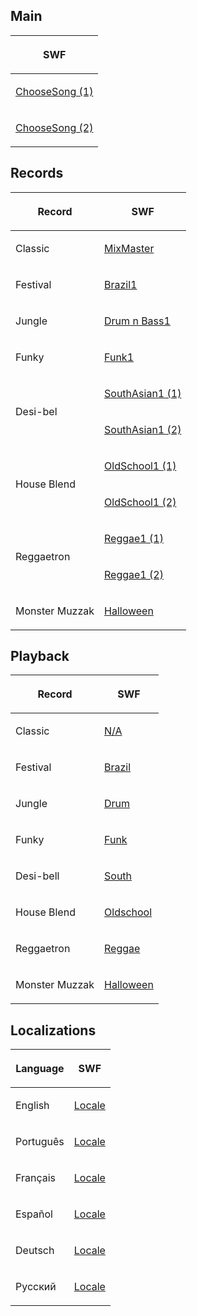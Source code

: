 {{CPW|DJ3K|DJ3K}}

==Main==
<center>
{|class="wikitable" border="1"
!SWF
|-
|[[Media:GamesMixmasterChooseSong.swf|ChooseSong (1)]]
|-
|[[Media:GamesMixmasterChooseSong 2.swf|ChooseSong (2)]]
|}
</center>

==Records==
<center>
{|class="wikitable" border="1"
!Record!!SWF
|-
|Classic||[[Media:GamesMixmasterMixMaster.swf|MixMaster]]
|-
|Festival||[[Media:GamesMixmasterMixMaster Brazil1.swf|Brazil1]]
|-
|Jungle||[[Media:GamesMixmasterMixMaster Drum n Bass1.swf|Drum n Bass1]]
|-
|Funky||[[Media:GamesMixmasterMixMaster Funk1.swf|Funk1]]
|-
| rowspan="2"|Desi-bel||[[Media:GamesMixmasterMixMaster SouthAsian1.swf|SouthAsian1 (1)]]
|-
|[[Media:GamesMixmasterMixMaster SouthAsian1 2.swf|SouthAsian1 (2)]]
|-
| rowspan="2"|House Blend||[[Media:GamesMixmasterMixMaster OldSchool1.swf|OldSchool1 (1)]]
|-
|[[Media:GamesMixmasterMixMaster OldSchool1 2.swf|OldSchool1 (2)]]
|-
| rowspan="2"|Reggaetron||[[Media:GamesMixmasterMixMaster Reggae1.swf|Reggae1 (1)]]
|-
|[[Media:GamesMixmasterMixMaster Reggae1 2.swf|Reggae1 (2)]]
|-
|Monster Muzzak||[[Media:GamesMixmasterMixMaster Halloween.swf|Halloween]]
|}
</center>

==Playback==
<center>
{|class="wikitable" border="1"
!Record!!SWF
|-
|Classic||[[Media:GamesMixmasterPlayback.swf|N/A]]
|-
|Festival||[[Media:GamesMixmasterPlayback Brazil.swf|Brazil]]
|-
|Jungle||[[Media:GamesMixmasterPlayback Drum.swf|Drum]]
|-
|Funky||[[Media:GamesMixmasterPlayback Funk.swf|Funk]]
|-
|Desi-bell||[[Media:GamesMixmasterPlayback South.swf|South]]
|-
|House Blend||[[Media:GamesMixmasterPlayback Oldschool.swf|Oldschool]]
|-
|Reggaetron||[[Media:GamesMixmasterPlayback Reggae.swf|Reggae]]
|-
|Monster Muzzak||[[Media:GamesMixmasterPlayback Halloween.swf|Halloween]]
|}
</center>

==Localizations==
<center>
{|class="wikitable" border="1"
!Language!!SWF
|-
|English||[[Media:GamesMixmasterLangENLocale.swf|Locale]]
|-
|Português||[[Media:GamesMixmasterLangPTLocale.swf|Locale]]
|-
|Français||[[Media:GamesMixmasterLangFRLocale.swf|Locale]]
|-
|Español||[[Media:GamesMixmasterLangESLocale.swf|Locale]]
|-
|Deutsch||[[Media:GamesMixmasterLangDELocale.swf|Locale]]
|-
|Русский||[[Media:GamesMixmasterLangRULocale.swf|Locale]]
|}
</center>